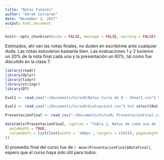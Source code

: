 ```yaml
---
title: "Notas Finales"
author: "Derek Corcoran"
date: "November 3, 2017"
output: html_document
---
```


```r
knitr::opts_chunk$set(echo = FALSE, message = FALSE, warning = FALSE)
```

Estimados, ahí van las notas finales, no duden en escribirme ante cualquier duda. Las notas estuvieron bastante bien. Las evaluaciones 1 y 2 tuvieron un 20% de la nota final cada una y la presentación un 60%, tal como fue discutido en la clase 7.


```r
library(readr)
library(dplyr)
library(tidyr)
library(stringr)
library(DT)

Eval1 <- read_csv("~/Documents/CursoR/Notas Curso de R - Sheet2.csv") %>% select(Rut, Nota) %>% rename(Eval1 = Nota)

Eval2 <- read_csv("~/Documents/CursoR/Evaluacion2.csv") %>% select(Rut, Nombre, Apellido, Nota) %>%  rename(Eval2 = Nota)

PresentacionFinal <- read_csv("~/Documents/CursoR/ PresentacionFinal.csv") %>% mutate(Apellido = str_split(Nombre, " ", simplify = TRUE)[,2], Nombre = str_split(Nombre, " ", simplify = TRUE)[,1]) %>% select(NotaPresentacion, Apellido, Nombre) %>% full_join(Eval2) %>% full_join(Eval1) %>% mutate(NotaFinal = (Eval1*0.2)+(Eval2*0.2)+(NotaPresentacion*0.6)) %>% filter(NotaFinal>1) %>% select(Rut, Eval1, Eval2, NotaPresentacion, NotaFinal) %>% arrange(Rut)

datatable(PresentacionFinal, caption = "Tabla 1, Notas de cada una de las evaluaciones y notas finales",style = "bootstrap", rownames = FALSE,  options = list(
  autoWidth = TRUE,
  columnDefs = list(list(width = '100px', targets = c(0))), pageLength = 32
))
```

El promedio final del curso fue de `r mean(PresentacionFinal$NotaFinal)`, espero que el curso haya sido útil para todos.